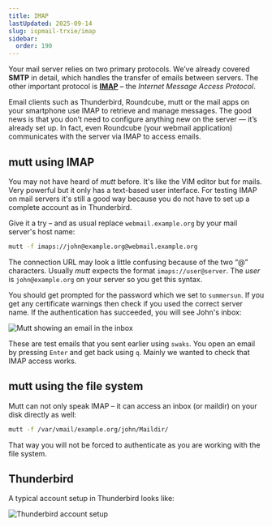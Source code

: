 ```yaml
---
title: IMAP
lastUpdated: 2025-09-14
slug: ispmail-trxie/imap
sidebar:
  order: 190
---
```


Your mail server relies on two primary protocols. We’ve already covered **SMTP** in detail, which handles the transfer
of emails between servers. The other important protocol is
[**IMAP**](https://en.wikipedia.org/wiki/Internet_Message_Access_Protocol) – the _Internet Message Access Protocol_.

Email clients such as Thunderbird, Roundcube, mutt or the mail apps on your smartphone use IMAP to retrieve and manage
messages. The good news is that you don’t need to configure anything new on the server — it’s already set up. In fact,
even Roundcube (your webmail application) communicates with the server via IMAP to access emails.

## mutt using IMAP

You may not have heard of _mutt_ before. It's like the VIM editor but for mails. Very powerful but it only has a
text-based user interface. For testing IMAP on mail servers it's still a good way because you do not have to set up a
complete account as in Thunderbird.

Give it a try – and as usual replace `webmail.example.org` by your mail server's host name:

```sh title="Run this on your server"
mutt -f imaps://john@example.org@webmail.example.org
```

The connection URL may look a little confusing because of the two “@” characters. Usually _mutt_ expects the format
`imaps://user@server`. The _user_ is `john@example.org` on your server so you get this syntax.

You should get prompted for the password which we set to `summersun`. If you get any certificate warnings then check if
you used the correct server name. If the authentication has succeeded, you will see John's inbox:

![Mutt showing an email in the inbox](images/mutt-inbox.png)

These are test emails that you sent earlier using `swaks`. You open an email by pressing `Enter` and get back using `q`.
Mainly we wanted to check that IMAP access works.

## mutt using the file system

Mutt can not only speak IMAP – it can access an inbox (or maildir) on your disk directly as well:

```sh title="Run this on your server"
mutt -f /var/vmail/example.org/john/Maildir/
```

That way you will not be forced to authenticate as you are working with the file system.

## Thunderbird

A typical account setup in Thunderbird looks like:

![Thunderbird account setup](images/imap-thunderbird-account-setup.png)
